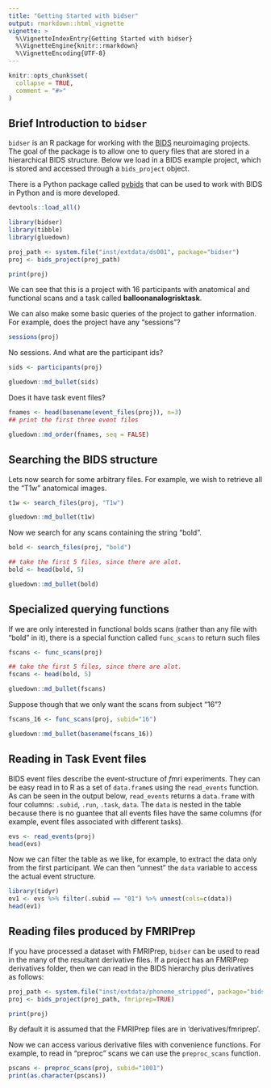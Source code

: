 ```yaml
---
title: "Getting Started with bidser"
output: rmarkdown::html_vignette
vignette: >
  %\VignetteIndexEntry{Getting Started with bidser}
  %\VignetteEngine{knitr::rmarkdown}
  %\VignetteEncoding{UTF-8}
---
```


```r
knitr::opts_chunk$set(
  collapse = TRUE,
  comment = "#>"
)
```


## Brief Introduction to `bidser`

`bidser` is an R package for working with the [BIDS](https://bids.neuroimaging.io/) neuroimaging projects. The goal of the package is to allow one to query files that are stored in a hierarchical BIDS structure. Below we load in a BIDS example project, which is stored and accessed through a `bids_project` object.

There is a Python package called [pybids](https://github.com/bids-standard/pybids) that can be used to work with BIDS in Python and is more developed.
```r
devtools::load_all()
```

```r


library(bidser)
library(tibble)
library(gluedown)

proj_path <- system.file("inst/extdata/ds001", package="bidser")
proj <- bids_project(proj_path)

print(proj)

```

We can see that this is a project with 16 participants with anatomical and functional scans and a task called **balloonanalogrisktask**.

We can also make some basic queries of the project to gather information. For example, does the project have any "sessions"?

```r

sessions(proj)
```

No sessions. And what are the participant ids?

```r
sids <- participants(proj)
```

```r

gluedown::md_bullet(sids)

```

Does it have task event files?

```r


fnames <- head(basename(event_files(proj)), n=3)
## print the first three event files

```

```r

gluedown::md_order(fnames, seq = FALSE)
```


## Searching the BIDS structure

Lets now search for some arbitrary files. For example, we wish to retrieve all the "T1w" anatomical images.


```r

t1w <- search_files(proj, "T1w")

```

```r

gluedown::md_bullet(t1w)
```

Now we search for any scans containing the string "bold".

```r

bold <- search_files(proj, "bold")

## take the first 5 files, since there are alot.
bold <- head(bold, 5)
```

```r

gluedown::md_bullet(bold)
```


## Specialized querying functions

If we are only interested in functional bolds scans (rather than any file with "bold" in it), there is a special function called `func_scans` to return such files

```r

fscans <- func_scans(proj)

## take the first 5 files, since there are alot.
fscans <- head(bold, 5)
```

```r

gluedown::md_bullet(fscans)
```

Suppose though that we only want the scans from subject "16"?

```r

fscans_16 <- func_scans(proj, subid="16")

```

```r

gluedown::md_bullet(basename(fscans_16))
```

## Reading in Task Event files

BIDS event files describe the event-structure of *f*mri experiments. They can be easy read in to R as a set of `data.frame`s using the `read_events` function. As can be seen in the output below, `read_events` returns a `data.frame` with four columns: `.subid`, `.run`, `.task`, `data`. The `data` is nested in the table because there is no guantee that all events files have the same columns (for example, event files associated with different tasks). 

```r

evs <- read_events(proj)
head(evs)

```

Now we can filter the table as we like, for example, to extract the data only from the first participant. We can then "unnest" the `data` variable to access the actual event structure.

```r
library(tidyr)
ev1 <- evs %>% filter(.subid == "01") %>% unnest(cols=c(data))
head(ev1)
```


## Reading files produced by FMRIPrep

If you have processed a dataset with FMRIPrep, `bidser` can be used to read in the many of the resultant derivative files. If a project has an FMRIPrep derivatives folder, then we can read in the BIDS hierarchy plus derivatives as follows:

```r
proj_path <- system.file("inst/extdata/phoneme_stripped", package="bidser")
proj <- bids_project(proj_path, fmriprep=TRUE)

print(proj)
```

By default it is assumed that the FMRIPrep files are in 'derivatives/fmriprep'.

Now we can access various derivative files with convenience functions. For example, to read in "preproc" scans we can use the `preproc_scans` function.

```r

pscans <- preproc_scans(proj, subid="1001")
print(as.character(pscans))

```
